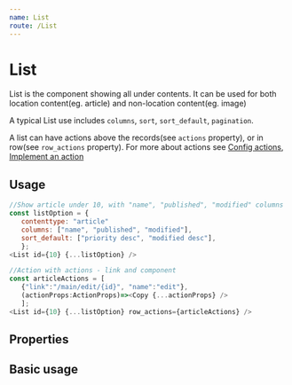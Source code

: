 ```yaml
---
name: List
route: /List
---
```



# List

List is the component showing all under contents. It can be used for both location content(eg. article) and non-location content(eg. image)

A typical List use includes `columns`, `sort`, `sort_default`, `pagination`.

A list can have actions above the records(see `actions` property), or in row(see `row_actions` property). For more about actions see [Config actions](./actions/Config), [Implement an action](./actions/Implement)

## Usage
```js
//Show article under 10, with "name", "published", "modified" columns
const listOption = {
   contenttype: "article"
   columns: ["name", "published", "modified"],
   sort_default: ["priority desc", "modified desc"],
   };
<List id={10} {...listOption} />

//Action with actions - link and component
const articleActions = [
   {"link":"/main/edit/{id}", "name":"edit"},
   (actionProps:ActionProps)=><Copy {...actionProps} />
   ];
<List id={10} {...listOption} row_actions={articleActions} />

```

## Properties
<Props of={List} />

## Basic usage

<Playground>
   <List />
</Playground>